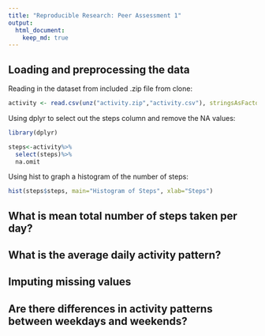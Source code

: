 ```yaml
---
title: "Reproducible Research: Peer Assessment 1"
output: 
  html_document:
    keep_md: true
---
```



## Loading and preprocessing the data

Reading in the dataset from included .zip file from clone:

```r
activity <- read.csv(unz("activity.zip","activity.csv"), stringsAsFactors=FALSE, header=T, sep=",")

```

Using dplyr to select out the steps column and remove the NA values:

```r
library(dplyr)

steps<-activity%>%
  select(steps)%>%
  na.omit
````

Using hist to graph a histogram of the number of steps:

```r
hist(steps$steps, main="Histogram of Steps", xlab="Steps")

```


## What is mean total number of steps taken per day?



## What is the average daily activity pattern?



## Imputing missing values



## Are there differences in activity patterns between weekdays and weekends?
